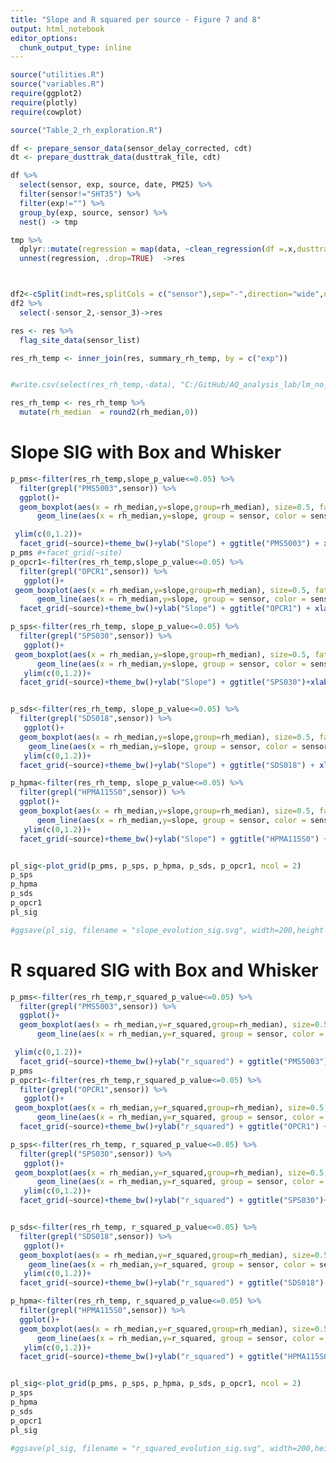 ```yaml
---
title: "Slope and R squared per source - Figure 7 and 8"
output: html_notebook
editor_options: 
  chunk_output_type: inline
---
```




```r

source("utilities.R")
source("variables.R")
require(ggplot2)
require(plotly)
require(cowplot)

source("Table_2_rh_exploration.R")


```


```r

df <- prepare_sensor_data(sensor_delay_corrected, cdt)
dt <- prepare_dusttrak_data(dusttrak_file, cdt)

df %>%
  select(sensor, exp, source, date, PM25) %>%
  filter(sensor!="SHT35") %>%
  filter(exp!="") %>%
  group_by(exp, source, sensor) %>%
  nest() -> tmp

tmp %>%
  dplyr::mutate(regression = map(data, ~clean_regression(df =.x,dusttrak = dt, 0))) %>%
  unnest(regression, .drop=TRUE)  ->res



df2<-cSplit(indt=res,splitCols = c("sensor"),sep="-",direction="wide",drop=FALSE)
df2 %>%
  select(-sensor_2,-sensor_3)->res

res <- res %>%
  flag_site_data(sensor_list)

res_rh_temp <- inner_join(res, summary_rh_temp, by = c("exp"))


#write.csv(select(res_rh_temp,-data), "C:/GitHub/AQ_analysis_lab/lm_no_enclosure_cdt_corr.csv")

res_rh_temp <- res_rh_temp %>%
  mutate(rh_median  = round2(rh_median,0))
```

# Slope SIG with Box and Whisker

```r


p_pms<-filter(res_rh_temp,slope_p_value<=0.05) %>%
  filter(grepl("PMS5003",sensor)) %>%
  ggplot()+    
  geom_boxplot(aes(x = rh_median,y=slope,group=rh_median), size=0.5, fatten=0.8)+
      geom_line(aes(x = rh_median,y=slope, group = sensor, color = sensor,alpha=0.9))+

 ylim(c(0,1.2))+
  facet_grid(~source)+theme_bw()+ylab("Slope") + ggtitle("PMS5003") + xlab("Relative humidity (%)")+theme(legend.position = "none", axis.title.x=element_blank(), axis.title.y=element_blank(), plot.title = element_text(hjust = 0.5))
p_pms #+facet_grid(~site)
p_opcr1<-filter(res_rh_temp,slope_p_value<=0.05) %>%
  filter(grepl("OPCR1",sensor)) %>%
   ggplot()+    
 geom_boxplot(aes(x = rh_median,y=slope,group=rh_median), size=0.5, fatten=0.8)+
      geom_line(aes(x = rh_median,y=slope, group = sensor, color = sensor,alpha=0.9))+
  facet_grid(~source)+theme_bw()+ylab("Slope") + ggtitle("OPCR1") + xlab("Relative humidity (%)")+theme(legend.position = "none", axis.title.y=element_blank(), plot.title = element_text(hjust = 0.5))

p_sps<-filter(res_rh_temp, slope_p_value<=0.05) %>%
  filter(grepl("SPS030",sensor)) %>%
   ggplot()+    
 geom_boxplot(aes(x = rh_median,y=slope,group=rh_median), size=0.5, fatten=0.8)+
      geom_line(aes(x = rh_median,y=slope, group = sensor, color = sensor,alpha=0.9))+
   ylim(c(0,1.2))+
  facet_grid(~source)+theme_bw()+ylab("Slope") + ggtitle("SPS030")+xlab("Relative humidity (%)")+theme(legend.position = "none", axis.title.x=element_blank(), axis.title.y=element_blank(), plot.title = element_text(hjust = 0.5))


p_sds<-filter(res_rh_temp, slope_p_value<=0.05) %>%
  filter(grepl("SDS018",sensor)) %>%
   ggplot()+    
  geom_boxplot(aes(x = rh_median,y=slope,group=rh_median), size=0.5, fatten=0.8)+
    geom_line(aes(x = rh_median,y=slope, group = sensor, color = sensor,alpha=0.9))+
   ylim(c(0,1.2))+
  facet_grid(~source)+theme_bw()+ylab("Slope") + ggtitle("SDS018") + xlab("Relative humidity (%)")+theme(legend.position = "none", axis.title.x=element_blank(), axis.title.y=element_blank(), plot.title = element_text(hjust = 0.5))

p_hpma<-filter(res_rh_temp, slope_p_value<=0.05) %>%
  filter(grepl("HPMA115S0",sensor)) %>%
  ggplot()+    
  geom_boxplot(aes(x = rh_median,y=slope,group=rh_median), size=0.5, fatten=0.8)+
      geom_line(aes(x = rh_median,y=slope, group = sensor, color = sensor,alpha=0.9))+
   ylim(c(0,1.2))+
  facet_grid(~source)+theme_bw()+ylab("Slope") + ggtitle("HPMA115S0") + xlab("Relative humidity (%)")+theme(legend.position = "none", axis.title.x=element_blank(), axis.title.y=element_blank(), plot.title = element_text(hjust = 0.5))


pl_sig<-plot_grid(p_pms, p_sps, p_hpma, p_sds, p_opcr1, ncol = 2)
p_sps
p_hpma
p_sds
p_opcr1
pl_sig

#ggsave(pl_sig, filename = "slope_evolution_sig.svg", width=200,height =200,units = "mm")

```


# R squared SIG with Box and Whisker

```r


p_pms<-filter(res_rh_temp,r_squared_p_value<=0.05) %>%
  filter(grepl("PMS5003",sensor)) %>%
  ggplot()+    
  geom_boxplot(aes(x = rh_median,y=r_squared,group=rh_median), size=0.5, fatten=0.8)+
      geom_line(aes(x = rh_median,y=r_squared, group = sensor, color = sensor,alpha=0.9))+

 ylim(c(0,1.2))+
  facet_grid(~source)+theme_bw()+ylab("r_squared") + ggtitle("PMS5003") + xlab("Relative humidity (%)")+theme(legend.position = "none", axis.title.x=element_blank(), axis.title.y=element_blank(), plot.title = element_text(hjust = 0.5))
p_pms 
p_opcr1<-filter(res_rh_temp,r_squared_p_value<=0.05) %>%
  filter(grepl("OPCR1",sensor)) %>%
   ggplot()+    
 geom_boxplot(aes(x = rh_median,y=r_squared,group=rh_median), size=0.5, fatten=0.8)+
      geom_line(aes(x = rh_median,y=r_squared, group = sensor, color = sensor,alpha=0.9))+
  facet_grid(~source)+theme_bw()+ylab("r_squared") + ggtitle("OPCR1") + xlab("Relative humidity (%)")+theme(legend.position = "none", axis.title.y=element_blank(), plot.title = element_text(hjust = 0.5))

p_sps<-filter(res_rh_temp, r_squared_p_value<=0.05) %>%
  filter(grepl("SPS030",sensor)) %>%
   ggplot()+    
 geom_boxplot(aes(x = rh_median,y=r_squared,group=rh_median), size=0.5, fatten=0.8)+
      geom_line(aes(x = rh_median,y=r_squared, group = sensor, color = sensor,alpha=0.9))+
   ylim(c(0,1.2))+
  facet_grid(~source)+theme_bw()+ylab("r_squared") + ggtitle("SPS030")+xlab("Relative humidity (%)")+theme(legend.position = "none", axis.title.x=element_blank(), axis.title.y=element_blank(), plot.title = element_text(hjust = 0.5))


p_sds<-filter(res_rh_temp, r_squared_p_value<=0.05) %>%
  filter(grepl("SDS018",sensor)) %>%
   ggplot()+    
  geom_boxplot(aes(x = rh_median,y=r_squared,group=rh_median), size=0.5, fatten=0.8)+
    geom_line(aes(x = rh_median,y=r_squared, group = sensor, color = sensor,alpha=0.9))+
   ylim(c(0,1.2))+
  facet_grid(~source)+theme_bw()+ylab("r_squared") + ggtitle("SDS018") + xlab("Relative humidity (%)")+theme(legend.position = "none", axis.title.x=element_blank(), axis.title.y=element_blank(), plot.title = element_text(hjust = 0.5))

p_hpma<-filter(res_rh_temp, r_squared_p_value<=0.05) %>%
  filter(grepl("HPMA115S0",sensor)) %>%
  ggplot()+    
  geom_boxplot(aes(x = rh_median,y=r_squared,group=rh_median), size=0.5, fatten=0.8)+
      geom_line(aes(x = rh_median,y=r_squared, group = sensor, color = sensor,alpha=0.9))+
   ylim(c(0,1.2))+
  facet_grid(~source)+theme_bw()+ylab("r_squared") + ggtitle("HPMA115S0") + xlab("Relative humidity (%)")+theme(legend.position = "none", axis.title.x=element_blank(), axis.title.y=element_blank(), plot.title = element_text(hjust = 0.5))


pl_sig<-plot_grid(p_pms, p_sps, p_hpma, p_sds, p_opcr1, ncol = 2)
p_sps
p_hpma
p_sds
p_opcr1
pl_sig

#ggsave(pl_sig, filename = "r_squared_evolution_sig.svg", width=200,height =200,units = "mm")

```
